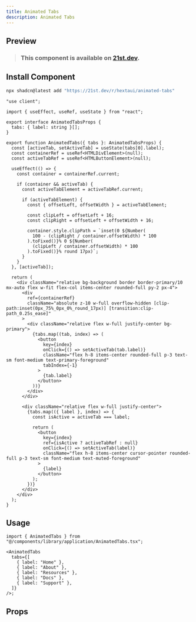 ```yaml
---
title: Animated Tabs
description: Animated Tabs
---
```



## Preview

<PreviewContainer>
  <AnimatedTabs
    tabs={[
      { label: "Home" },
      { label: "About" },
      { label: "Resources" },
      { label: "Docs" },
      { label: "Support" },
    ]}
  />
</PreviewContainer>

> ### This component is available on [21st.dev](https://tinyurl.com/3pw732ad).

## Install Component

```bash tab="CLI" title="NPM"
npx shadcn@latest add "https://21st.dev/r/hextaui/animated-tabs"
```

```tsx title="AnimatedTabs.tsx" tab="Manually"
"use client";

import { useEffect, useRef, useState } from "react";

export interface AnimatedTabsProps {
  tabs: { label: string }[];
}

export function AnimatedTabs({ tabs }: AnimatedTabsProps) {
  const [activeTab, setActiveTab] = useState(tabs[0].label);
  const containerRef = useRef<HTMLDivElement>(null);
  const activeTabRef = useRef<HTMLButtonElement>(null);

  useEffect(() => {
    const container = containerRef.current;

    if (container && activeTab) {
      const activeTabElement = activeTabRef.current;

      if (activeTabElement) {
        const { offsetLeft, offsetWidth } = activeTabElement;

        const clipLeft = offsetLeft + 16;
        const clipRight = offsetLeft + offsetWidth + 16;

        container.style.clipPath = `inset(0 ${Number(
          100 - (clipRight / container.offsetWidth) * 100
        ).toFixed()}% 0 ${Number(
          (clipLeft / container.offsetWidth) * 100
        ).toFixed()}% round 17px)`;
      }
    }
  }, [activeTab]);

  return (
    <div className="relative bg-background border border-primary/10 mx-auto flex w-fit flex-col items-center rounded-full py-2 px-4">
      <div
        ref={containerRef}
        className="absolute z-10 w-full overflow-hidden [clip-path:inset(0px_75%_0px_0%_round_17px)] [transition:clip-path_0.25s_ease]"
      >
        <div className="relative flex w-full justify-center bg-primary">
          {tabs.map((tab, index) => (
            <button
              key={index}
              onClick={() => setActiveTab(tab.label)}
              className="flex h-8 items-center rounded-full p-3 text-sm font-medium text-primary-foreground"
              tabIndex={-1}
            >
              {tab.label}
            </button>
          ))}
        </div>
      </div>

      <div className="relative flex w-full justify-center">
        {tabs.map(({ label }, index) => {
          const isActive = activeTab === label;

          return (
            <button
              key={index}
              ref={isActive ? activeTabRef : null}
              onClick={() => setActiveTab(label)}
              className="flex h-8 items-center cursor-pointer rounded-full p-3 text-sm font-medium text-muted-foreground"
            >
              {label}
            </button>
          );
        })}
      </div>
    </div>
  );
}
```

## Usage

```tsx title="index.tsx"
import { AnimatedTabs } from "@/components/library/application/AnimatedTabs.tsx";

<AnimatedTabs
  tabs={[
    { label: "Home" },
    { label: "About" },
    { label: "Resources" },
    { label: "Docs" },
    { label: "Support" },
  ]}
/>;
```

## Props

<AutoTypeTable
  path="./components/library/application/AnimatedTabs.tsx"
  name="AnimatedTabsProps"
/>

